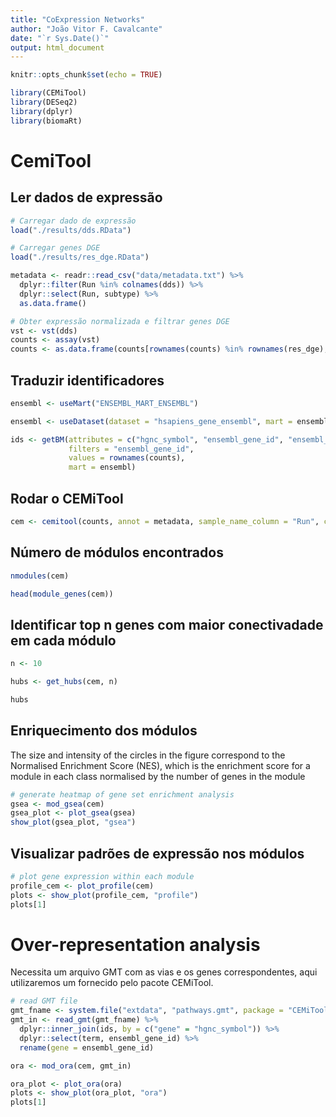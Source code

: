 ```yaml
---
title: "CoExpression Networks"
author: "João Vitor F. Cavalcante"
date: "`r Sys.Date()`"
output: html_document
---
```


```r
knitr::opts_chunk$set(echo = TRUE)
```

```r
library(CEMiTool)
library(DESeq2)
library(dplyr)
library(biomaRt)
```

# CemiTool

## Ler dados de expressão

```r
# Carregar dado de expressão
load("./results/dds.RData")

# Carregar genes DGE
load("./results/res_dge.RData")

metadata <- readr::read_csv("data/metadata.txt") %>% 
  dplyr::filter(Run %in% colnames(dds)) %>% 
  dplyr::select(Run, subtype) %>% 
  as.data.frame()

# Obter expressão normalizada e filtrar genes DGE
vst <- vst(dds)
counts <- assay(vst)
counts <- as.data.frame(counts[rownames(counts) %in% rownames(res_dge),])
```

## Traduzir identificadores

```r
ensembl <- useMart("ENSEMBL_MART_ENSEMBL")

ensembl <- useDataset(dataset = "hsapiens_gene_ensembl", mart = ensembl)

ids <- getBM(attributes = c("hgnc_symbol", "ensembl_gene_id", "ensembl_peptide_id", "entrezgene_id"),
             filters = "ensembl_gene_id",
             values = rownames(counts),
             mart = ensembl)
```



## Rodar o CEMiTool

```r
cem <- cemitool(counts, annot = metadata, sample_name_column = "Run", class_column = "subtype")
```


## Número de módulos encontrados

```r
nmodules(cem)

head(module_genes(cem))
```

## Identificar top n genes com maior conectivadade em cada módulo

```r
n <- 10

hubs <- get_hubs(cem, n)

hubs
```

## Enriquecimento dos módulos

The size and intensity of the circles in the figure correspond to the Normalised Enrichment Score (NES), which is the enrichment score for a module in each class normalised by the number of genes in the module

```r
# generate heatmap of gene set enrichment analysis
gsea <- mod_gsea(cem)
gsea_plot <- plot_gsea(gsea)
show_plot(gsea_plot, "gsea")
```


## Visualizar padrões de expressão nos módulos

```r
# plot gene expression within each module
profile_cem <- plot_profile(cem)
plots <- show_plot(profile_cem, "profile")
plots[1]
```

# Over-representation analysis

Necessita um arquivo GMT com as vias e os genes correspondentes, aqui utilizaremos um fornecido
pelo pacote CEMiTool.

```r
# read GMT file
gmt_fname <- system.file("extdata", "pathways.gmt", package = "CEMiTool")
gmt_in <- read_gmt(gmt_fname) %>% 
  dplyr::inner_join(ids, by = c("gene" = "hgnc_symbol")) %>% 
  dplyr::select(term, ensembl_gene_id) %>% 
  rename(gene = ensembl_gene_id)

ora <- mod_ora(cem, gmt_in)
```

```r
ora_plot <- plot_ora(ora)
plots <- show_plot(ora_plot, "ora")
plots[1]
```


